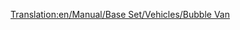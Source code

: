 [[Translation:en/Manual/Base Set/Vehicles/Bubble Van]]
{{it/Vagoni|Picture=[[File:en/Bubblevan.png]]
|Name=Vagone bollicine
|NormalCost=€ 2.226
|NormalWeight=21 / 22 t
|NormalCapacity=20 bollicine
|MonoCost="
|MonoWeight="
|MonoCapacity=25 bollicine
|MagCost="
|MagWeight="
|MagCapacity=27 bollicine
|Description=Un vagone a forma di gabbia usato per trasportare le bollicine dai generatori alle fabbriche di bibite frizzanti nel Toyland. Come le bolle siano caricate e scaricate riuscendo a non farle saltare via è ancora un mistero. 
}}